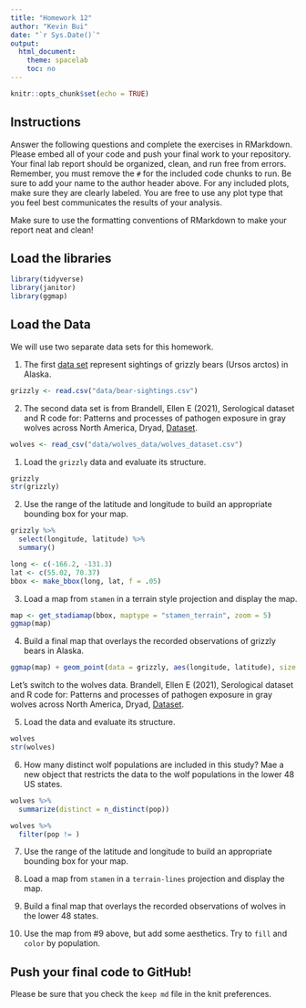 ```yaml
---
title: "Homework 12"
author: "Kevin Bui"
date: "`r Sys.Date()`"
output:
  html_document:
    theme: spacelab
    toc: no
---
```


```r
knitr::opts_chunk$set(echo = TRUE)
```

## Instructions
Answer the following questions and complete the exercises in RMarkdown. Please embed all of your code and push your final work to your repository. Your final lab report should be organized, clean, and run free from errors. Remember, you must remove the `#` for the included code chunks to run. Be sure to add your name to the author header above. For any included plots, make sure they are clearly labeled. You are free to use any plot type that you feel best communicates the results of your analysis.  

Make sure to use the formatting conventions of RMarkdown to make your report neat and clean!  

## Load the libraries  
```r
library(tidyverse)
library(janitor)
library(ggmap)
``` 

## Load the Data
We will use two separate data sets for this homework.  

1. The first [data set](https://rcweb.dartmouth.edu/~f002d69/workshops/index_rspatial.html) represent sightings of grizzly bears (Ursos arctos) in Alaska.  

```r
grizzly <- read.csv("data/bear-sightings.csv")
```


2. The second data set is from Brandell, Ellen E (2021), Serological dataset and R code for: Patterns and processes of pathogen exposure in gray wolves across North America, Dryad, [Dataset](https://doi.org/10.5061/dryad.5hqbzkh51).  

```r
wolves <- read_csv("data/wolves_data/wolves_dataset.csv")
```


1. Load the `grizzly` data and evaluate its structure.  

```r
grizzly
str(grizzly)
```


2. Use the range of the latitude and longitude to build an appropriate bounding box for your map. 

```r
grizzly %>%
  select(longitude, latitude) %>%
  summary()
```

```r
long <- c(-166.2, -131.3) 
lat <- c(55.02, 70.37)
bbox <- make_bbox(long, lat, f = .05)
```


3. Load a map from `stamen` in a terrain style projection and display the map.  

```r
map <- get_stadiamap(bbox, maptype = "stamen_terrain", zoom = 5)
ggmap(map)
```


4. Build a final map that overlays the recorded observations of grizzly bears in Alaska.  

```r
ggmap(map) + geom_point(data = grizzly, aes(longitude, latitude), size = .4) + labs(title = "Grizzly Bear Sightings", x = "Longitude", y = "Latitude")
```


Let's switch to the wolves data. Brandell, Ellen E (2021), Serological dataset and R code for: Patterns and processes of pathogen exposure in gray wolves across North America, Dryad, [Dataset](https://doi.org/10.5061/dryad.5hqbzkh51).  

5. Load the data and evaluate its structure.  

```r
wolves
str(wolves)
```


6. How many distinct wolf populations are included in this study? Mae a new object that restricts the data to the wolf populations in the lower 48 US states.  

```r
wolves %>%
  summarize(distinct = n_distinct(pop))
```
```r
wolves %>%
  filter(pop != )
```



7. Use the range of the latitude and longitude to build an appropriate bounding box for your map. 

8.  Load a map from `stamen` in a `terrain-lines` projection and display the map.  

9. Build a final map that overlays the recorded observations of wolves in the lower 48 states.  

10. Use the map from #9 above, but add some aesthetics. Try to `fill` and `color` by population.  

## Push your final code to GitHub!
Please be sure that you check the `keep md` file in the knit preferences. 